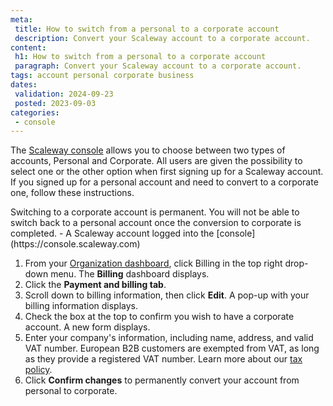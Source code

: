 ```yaml
---
meta:
 title: How to switch from a personal to a corporate account
 description: Convert your Scaleway account to a corporate account.
content:
 h1: How to switch from a personal to a corporate account
 paragraph: Convert your Scaleway account to a corporate account.
tags: account personal corporate business
dates:
 validation: 2024-09-23
 posted: 2023-09-03
categories:
 - console
---
```


The [Scaleway console](https://console.scaleway.com) allows you to choose between two types of accounts, Personal and Corporate. All users are given the possibility to select one or the other option when first signing up for a Scaleway account. If you signed up for a personal account and need to convert to a corporate one, follow these instructions.

<Message type="important">
 Switching to a corporate account is permanent. You will not be able to switch back to a personal account once the conversion to corporate is completed.
</Message>

<Macro id="requirements" />
- A Scaleway account logged into the [console](https://console.scaleway.com)

1. From your [Organization dashboard](https://console.scaleway.com/organization), click Billing in the top right drop-down menu. The **Billing** dashboard displays.
2. Click the **Payment and billing tab**.
3. Scroll down to billing information, then click <Icon name="edit" /> **Edit**. A pop-up with your billing information displays.
    <Lightbox src="scaleway-billing-personal-info.webp" alt="" />
4. Check the box at the top to confirm you wish to have a corporate account. A new form displays.
    <Lightbox src="scaleway-billing-corporate-info.webp" alt="" />
5. Enter your company's information, including name, address, and valid VAT number.
    <Message type="note">
    European B2B customers are exempted from VAT, as long as they provide a registered VAT number. Learn more about our [tax policy](/billing/faq/#do-the-prices-shown-on-the-website-include-eu-vat).
    </Message>
6. Click **Confirm changes** to permanently convert your account from personal to corporate.